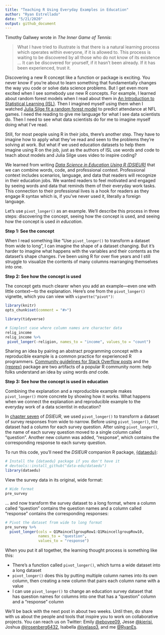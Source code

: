 ```yaml
---
title: "Teaching R Using Everyday Examples in Education"
author: "Ryan Estrellado"
date: "5/21/2020"
output: github_document
---
```


Timothy Gallwey wrote in *The Inner Game of Tennis*: 

>What I have tried to illustrate is that there is a natural learning process which operates within everyone, if it is allowed to. This process is waiting to be discovered by all those who do not know of its existence ... It can be discovered for yourself, if it hasn't been already. If it has been experienced, trust it.

Discovering a new R concept like a function or package is exciting. You never know if you're about to learn something that fundamentally changes the way you code or solve data science problems. But I get even more excited when I see somebody *use* new R concepts. For example, I learned about random forest models when I read about them in [An Introduction to Statistical Learning (ISL)](https://www.amazon.com/Introduction-Statistical-Learning-Applications-Statistics/dp/1461471370). Then I imagined myself using them when I watched [Julia Silge fit a random forest model](https://youtu.be/LPptRkGoYMg) to predict attendance at NFL games. I need the reading to give me language for what I see data scientists do. Then I need to see what data scientists do for me to imagine myself doing what I’ve read.

Still, for most people using R in their jobs, there’s another step. They have to imagine how to apply what they’ve read and seen to the problems they're solving at work. But what if we used education datasets to help them imagine using R on the job, just as the authors of ISL use words and code to teach about models and Julia Silge uses video to inspire coding?

We learned from writing [*Data Science in Education Using R (DSIEUR)*](https://datascienceineducation.com) that we can combine words, code, and professional context. Professional context includes scenarios, language, and data that readers will recognize in their education jobs. We wanted readers to feel motivated and engaged by seeing words and data that reminds them of their everyday work tasks. This connection to their professional lives is a hook for readers as they engage R syntax which is, if you’ve never used it, literally a foreign language.

Let’s use `pivot_longer()` as an example. We'll describe this process in three steps: discovering the concept, seeing how the concept is used, and seeing how the concept is used *in education*. 

**Step 1: See the concept**

When I read something like “Use `pivot_longer()` to transform a dataset from wide to long”, I can imagine the shape of a dataset changing. But it's harder to imagine what happens with the variables and their contents as the dataset's shape changes. I’ve been using R for over five years and I still struggle to visualize the contents of many columns rearranging themselves into one.  

**Step 2: See how the concept is used**

The concept gets much clearer when you add an example---even one with little context---to the explanation. Here’s one from the `pivot_longer()` vignette, which you can view with `vignette("pivot")`:  

```r
library(knitr)
opts_chunk$set(comment = "#>")
```

```r
library(tidyverse)
```

```r
# Simplest case where column names are character data
relig_income
relig_income %>%
 pivot_longer(-religion, names_to = "income", values_to = "count")
```

Sharing an idea by pairing an abstract programming concept with a reproducible example is a common practice for experienced R programmers. [Community guidelines for Stack Overflow posts](https://stackoverflow.com/questions/5963269/how-to-make-a-great-r-reproducible-example) and the [{reprex}](https://www.tidyverse.org/help/) package are two artifacts of a popular R community norm: help folks understand an idea by using words *and* code. 

**Step 3: See how the concept is used in education**

Combining the explanation and a reproducible example makes `pivot_longer()` more concrete by showing how it works. What happens when we connect the explanation and reproducible example to the everyday work of a data scientist in education? 

In [chapter seven](https://datascienceineducation.com/c07.html) of *DSIEUR*, we used `pivot_longer()` to transform a dataset of survey responses from wide to narrow. Before using `pivot_longer()`, the dataset had a column for each survey question. After using `pivot_longer()`, the name of each survey question moved to a single column called "question". Another new column was added, "response", which contains the corresponding response to each survey question. 

To run this code, you'll need the *DSIEUR* companion R package, [{dataedu}](https://github.com/data-edu/dataedu): 

```r
# Install the {dataedu} package if you don't have it
# devtools::install_github("data-edu/dataedu")
library(dataedu)
```
 
View the survey data in its original, wide format: 

```r
# Wide format
pre_survey
```

... and now transform the survey dataset to a long format, where a column called "question" contains the question names and a column called "response" contains the corresponding responses: 

```r
# Pivot the dataset from wide to long format
pre_survey %>%
  pivot_longer(cols = Q1MaincellgroupRow1:Q1MaincellgroupRow10,
               names_to = "question",
               values_to = "response")
```

When you put it all together, the learning thought process is something like this: 

 - There’s a function called `pivot_longer()`, which turns a wide dataset into a long dataset 
 - `pivot_longer()` does this by putting multiple column names into its own column, then creating a new column that pairs each column name with a value 
 - I can use `pivot_longer()` to change an education survey dataset that has question names for columns into one that has a "question" column and a "response" column
 
We’ll be back with the next post in about two weeks. Until then, do share with us about the people and tools that inspire you to work on collaborative projects. You can reach us on Twitter: Emily [@ebovee09](https://twitter.com/ebovee09), Jesse [@kierisi](https://twitter.com/kierisi), Joshua [@jrosenberg6432](https://twitter.com/jrosenberg6432), Isabella [@ivelasq3](https://twitter.com/ivelasq3), and me [@RyanEs](https://twitter.com/RyanEs). 
